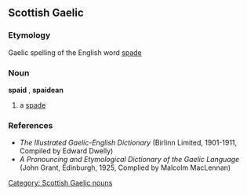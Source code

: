 ==Scottish Gaelic==

===Etymology===
Gaelic spelling of the English word [[spade]]

===Noun===
'''spaid''' {{f}}, '''spaidean''' {{p}}

# a [[spade]]


===References===         
* ''The Illustrated Gaelic-English Dictionary'' (Birlinn Limited, 1901-1911, Compiled by Edward Dwelly)
* ''A Pronouncing and Etymological Dictionary of the Gaelic Language'' (John Grant, Edinburgh, 1925, Complied by Malcolm MacLennan)

[[Category: Scottish Gaelic nouns]]